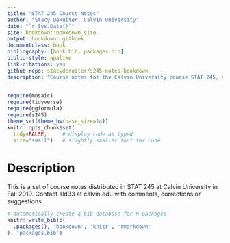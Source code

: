 ```yaml
--- 
title: "STAT 245 Course Notes"
author: "Stacy DeRuiter, Calvin University"
date: "`r Sys.Date()`"
site: bookdown::bookdown_site
output: bookdown::gitbook
documentclass: book
bibliography: [book.bib, packages.bib]
biblio-style: apalike
link-citations: yes
github-repo: stacyderuiter/s245-notes-bookdown
description: "Course notes for the Calvin University course STAT 245, Advanced Data Analysis (a course in applied regression)"
---
```


```r
require(mosaic)   
require(tidyverse)
require(ggformula)
require(s245)
theme_set(theme_bw(base_size=14))
knitr::opts_chunk$set(
  tidy=FALSE,     # display code as typed
  size="small")   # slightly smaller font for code
```

# Description

This is a set of course notes distributed in STAT 245 at Calvin University in Fall 2019. Contact sld33 at calvin.edu with comments, corrections or suggestions.

```r
# automatically create a bib database for R packages
knitr::write_bib(c(
  .packages(), 'bookdown', 'knitr', 'rmarkdown'
), 'packages.bib')
```
